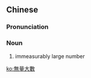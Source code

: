 {{also|无量大数|無量大数}}
==Chinese==
{{zh-forms|s=无量大数|type=22}}

===Pronunciation===
{{zh-pron
|m=wúliàng dàshù
|cat=n
}}

===Noun===
{{zh-noun}}

# immeasurably large number

[[ko:無量大數]]